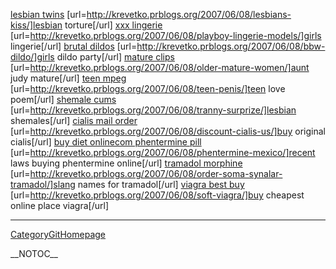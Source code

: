 <a href=" http://krevetko.prblogs.org/2007/06/08/lesbians-kiss/ ">lesbian twins</a> [url=http://krevetko.prblogs.org/2007/06/08/lesbians-kiss/]lesbian torture[/url] <a href=" http://krevetko.prblogs.org/2007/06/08/playboy-lingerie-models/ ">xxx lingerie</a> [url=http://krevetko.prblogs.org/2007/06/08/playboy-lingerie-models/]girls lingerie[/url] <a href=" http://krevetko.prblogs.org/2007/06/08/bbw-dildo/ ">brutal dildos</a> [url=http://krevetko.prblogs.org/2007/06/08/bbw-dildo/]girls dildo party[/url] <a href=" http://krevetko.prblogs.org/2007/06/08/older-mature-women/ ">mature clips</a> [url=http://krevetko.prblogs.org/2007/06/08/older-mature-women/]aunt judy mature[/url] <a href=" http://krevetko.prblogs.org/2007/06/08/teen-penis/ ">teen mpeg</a> [url=http://krevetko.prblogs.org/2007/06/08/teen-penis/]teen love poem[/url] <a href=" http://krevetko.prblogs.org/2007/06/08/tranny-surprize/ ">shemale cums</a> [url=http://krevetko.prblogs.org/2007/06/08/tranny-surprize/]lesbian shemales[/url] <a href=" http://krevetko.prblogs.org/2007/06/08/discount-cialis-us/ ">cialis mail order</a> [url=http://krevetko.prblogs.org/2007/06/08/discount-cialis-us/]buy original cialis[/url] <a href=" http://krevetko.prblogs.org/2007/06/08/phentermine-mexico/ ">buy diet onlinecom phentermine pill</a> [url=http://krevetko.prblogs.org/2007/06/08/phentermine-mexico/]recent laws buying phentermine online[/url] <a href=" http://krevetko.prblogs.org/2007/06/08/order-soma-synalar-tramadol/ ">tramadol morphine</a> [url=http://krevetko.prblogs.org/2007/06/08/order-soma-synalar-tramadol/]slang names for tramadol[/url] <a href=" http://krevetko.prblogs.org/2007/06/08/soft-viagra/ ">viagra best buy</a> [url=http://krevetko.prblogs.org/2007/06/08/soft-viagra/]buy cheapest online place viagra[/url]
----
[[CategoryGitHomepage]]

__NOTOC__